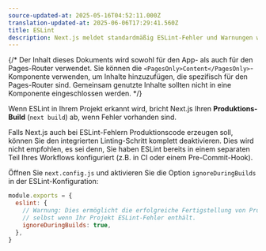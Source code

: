 ```yaml
---
source-updated-at: 2025-05-16T04:52:11.000Z
translation-updated-at: 2025-06-06T17:29:41.560Z
title: ESLint
description: Next.js meldet standardmäßig ESLint-Fehler und Warnungen während des Builds. Erfahren Sie hier, wie Sie dieses Verhalten deaktivieren können.
---
```


{/* Der Inhalt dieses Dokuments wird sowohl für den App- als auch für den Pages-Router verwendet. Sie können die `<PagesOnly>Content</PagesOnly>`-Komponente verwenden, um Inhalte hinzuzufügen, die spezifisch für den Pages-Router sind. Gemeinsam genutzte Inhalte sollten nicht in eine Komponente eingeschlossen werden. */}

Wenn ESLint in Ihrem Projekt erkannt wird, bricht Next.js Ihren **Produktions-Build** (`next build`) ab, wenn Fehler vorhanden sind.

Falls Next.js auch bei ESLint-Fehlern Produktionscode erzeugen soll, können Sie den integrierten Linting-Schritt komplett deaktivieren. Dies wird nicht empfohlen, es sei denn, Sie haben ESLint bereits in einem separaten Teil Ihres Workflows konfiguriert (z.B. in CI oder einem Pre-Commit-Hook).

Öffnen Sie `next.config.js` und aktivieren Sie die Option `ignoreDuringBuilds` in der ESLint-Konfiguration:

```js filename="next.config.js"
module.exports = {
  eslint: {
    // Warnung: Dies ermöglicht die erfolgreiche Fertigstellung von Produktions-Builds,
    // selbst wenn Ihr Projekt ESLint-Fehler enthält.
    ignoreDuringBuilds: true,
  },
}
```